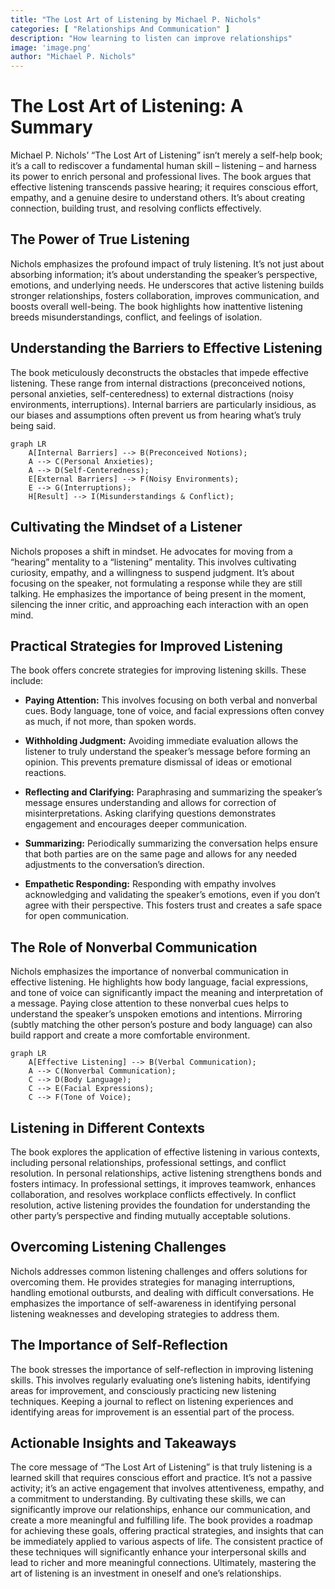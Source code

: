 ```yaml
---
title: "The Lost Art of Listening by Michael P. Nichols"
categories: [ "Relationships And Communication" ]
description: "How learning to listen can improve relationships"
image: 'image.png'
author: "Michael P. Nichols"
---
```

# The Lost Art of Listening: A Summary

Michael P. Nichols' "The Lost Art of Listening" isn't merely a self-help book; it's a call to rediscover a fundamental human skill – listening – and harness its power to enrich personal and professional lives.  The book argues that effective listening transcends passive hearing; it requires conscious effort, empathy, and a genuine desire to understand others.  It's about creating connection, building trust, and resolving conflicts effectively.

##  The Power of True Listening

Nichols emphasizes the profound impact of truly listening.  It's not just about absorbing information; it's about understanding the speaker's perspective, emotions, and underlying needs. He underscores that active listening builds stronger relationships, fosters collaboration, improves communication, and boosts overall well-being.  The book highlights how inattentive listening breeds misunderstandings, conflict, and feelings of isolation.

## Understanding the Barriers to Effective Listening

The book meticulously deconstructs the obstacles that impede effective listening.  These range from internal distractions (preconceived notions, personal anxieties, self-centeredness) to external distractions (noisy environments, interruptions).  Internal barriers are particularly insidious, as our biases and assumptions often prevent us from hearing what's truly being said.

```mermaid
graph LR
    A[Internal Barriers] --> B(Preconceived Notions);
    A --> C(Personal Anxieties);
    A --> D(Self-Centeredness);
    E[External Barriers] --> F(Noisy Environments);
    E --> G(Interruptions);
    H[Result] --> I(Misunderstandings & Conflict);
```

## Cultivating the Mindset of a Listener

Nichols proposes a shift in mindset.  He advocates for moving from a "hearing" mentality to a "listening" mentality.  This involves cultivating curiosity, empathy, and a willingness to suspend judgment.  It's about focusing on the speaker, not formulating a response while they are still talking.  He emphasizes the importance of being present in the moment, silencing the inner critic, and approaching each interaction with an open mind.

## Practical Strategies for Improved Listening

The book offers concrete strategies for improving listening skills.  These include:

* **Paying Attention:** This involves focusing on both verbal and nonverbal cues. Body language, tone of voice, and facial expressions often convey as much, if not more, than spoken words.

* **Withholding Judgment:**  Avoiding immediate evaluation allows the listener to truly understand the speaker's message before forming an opinion.  This prevents premature dismissal of ideas or emotional reactions.

* **Reflecting and Clarifying:**  Paraphrasing and summarizing the speaker's message ensures understanding and allows for correction of misinterpretations. Asking clarifying questions demonstrates engagement and encourages deeper communication.

* **Summarizing:**  Periodically summarizing the conversation helps ensure that both parties are on the same page and allows for any needed adjustments to the conversation's direction.

* **Empathetic Responding:**  Responding with empathy involves acknowledging and validating the speaker's emotions, even if you don't agree with their perspective. This fosters trust and creates a safe space for open communication.

##  The Role of Nonverbal Communication

Nichols emphasizes the importance of nonverbal communication in effective listening.  He highlights how body language, facial expressions, and tone of voice can significantly impact the meaning and interpretation of a message.  Paying close attention to these nonverbal cues helps to understand the speaker's unspoken emotions and intentions.  Mirroring (subtly matching the other person's posture and body language) can also build rapport and create a more comfortable environment.

```mermaid
graph LR
    A[Effective Listening] --> B(Verbal Communication);
    A --> C(Nonverbal Communication);
    C --> D(Body Language);
    C --> E(Facial Expressions);
    C --> F(Tone of Voice);
```

##  Listening in Different Contexts

The book explores the application of effective listening in various contexts, including personal relationships, professional settings, and conflict resolution.  In personal relationships, active listening strengthens bonds and fosters intimacy. In professional settings, it improves teamwork, enhances collaboration, and resolves workplace conflicts effectively. In conflict resolution, active listening provides the foundation for understanding the other party's perspective and finding mutually acceptable solutions.

##  Overcoming Listening Challenges

Nichols addresses common listening challenges and offers solutions for overcoming them.  He provides strategies for managing interruptions, handling emotional outbursts, and dealing with difficult conversations. He emphasizes the importance of self-awareness in identifying personal listening weaknesses and developing strategies to address them.


##  The Importance of Self-Reflection

The book stresses the importance of self-reflection in improving listening skills.  This involves regularly evaluating one's listening habits, identifying areas for improvement, and consciously practicing new listening techniques.  Keeping a journal to reflect on listening experiences and identifying areas for improvement is an essential part of the process.


## Actionable Insights and Takeaways


The core message of "The Lost Art of Listening" is that truly listening is a learned skill that requires conscious effort and practice.  It's not a passive activity; it's an active engagement that involves attentiveness, empathy, and a commitment to understanding.  By cultivating these skills, we can significantly improve our relationships, enhance our communication, and create a more meaningful and fulfilling life. The book provides a roadmap for achieving these goals, offering practical strategies, and insights that can be immediately applied to various aspects of life. The consistent practice of these techniques will significantly enhance your interpersonal skills and lead to richer and more meaningful connections.  Ultimately, mastering the art of listening is an investment in oneself and one's relationships.

